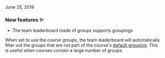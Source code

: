 
<ReleaseDate>June 25, 2019</ReleaseDate>

<h3>New features ✨</h3>

- The team leaderboard made of groups supports groupings

When set to use the _course groups_, the team leaderboard will automatically filter out the groups that are not part of the course's [default grouping](https://docs.moodle.org/en/Groupings). This is useful when courses contain a large number of groups.
